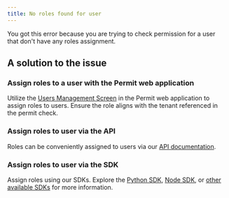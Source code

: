 ```yaml
---
title: No roles found for user
---
```


<p className="intro-paragraph">You got this error because you are trying to check permission for a user that don't have any roles assignment. </p>

## A solution to the issue

### Assign roles to a user with the Permit web application

Utilize the [Users Management Screen](https://app.permit.io/user-management) in the Permit web application to assign roles to users.
Ensure the role aligns with the tenant referenced in the permit check.

### Assign roles to user via the API

Roles can be conveniently assigned to users via our [API documentation](https://api.permit.io/v2/redoc#tag/Role-Assignments/operation/assign_role).

### Assign roles to user via the SDK

Assign roles using our SDKs. Explore the [Python SDK](/sdk/python/usage-example#role-assignments),
[Node SDK](/sdk/nodejs/role/assign-role), or [other available SDKs](/sdk/sdks-overview) for more information.
